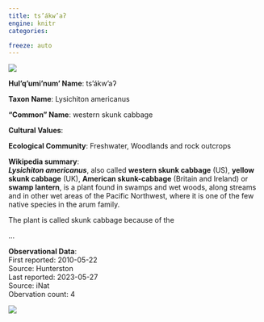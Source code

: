 ```yaml
---
title: ts’ákw’aʔ
engine: knitr
categories:

freeze: auto
---
```

![](https://static.inaturalist.org/photos/107900/medium.jpg){fig-alt="ts’ákw’aʔ - western skunk cabbage"}

**Hul'q'umi'num' Name**: ts’ákw’aʔ



**Taxon Name**: Lysichiton americanus

**"Common" Name**: western skunk cabbage

**Cultural Values**:  

::: {layout-nrow=1 style="width:60%"}

:::

**Ecological Community**: Freshwater, Woodlands and rock outcrops

**Wikipedia summary**:  
<i><b>Lysichiton americanus</b></i>, also called <b>western skunk cabbage</b> (US), <b>yellow skunk cabbage</b> (UK), <b>American skunk-cabbage</b> (Britain and Ireland) or <b>swamp lantern</b>, is a plant found in swamps and wet woods, along streams and in other wet areas of the Pacific Northwest, where it is one of the few native species in the arum family.
</p><p>The plant is called skunk cabbage because of the</p>...

**Observational Data**:   
First reported: 2010-05-22  
Source: Hunterston  
Last reported: 2023-05-27  
Source: iNat  
Obervation count: 4

![](community_dist.png)
